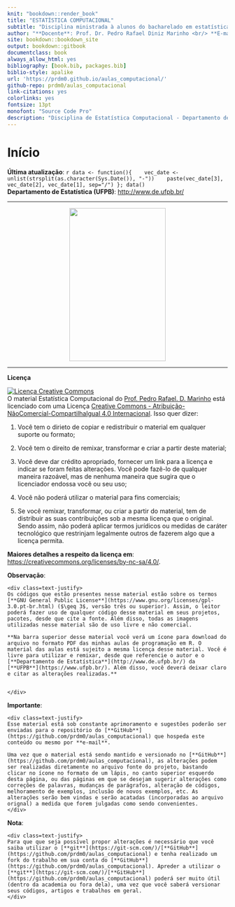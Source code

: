 ```yaml
--- 
knit: "bookdown::render_book"
title: "ESTATÍSTICA COMPUTACIONAL"
subtitle: "Disciplina ministrada à alunos do bacharelado em estatística da UFPB"
author: "**Docente**: Prof. Dr. Pedro Rafael Diniz Marinho <br/> **E-mail**: <pedro.rafael.marinho@gmail.com> / <pedro@de.ufpb.br>"
site: bookdown::bookdown_site
output: bookdown::gitbook
documentclass: book
always_allow_html: yes
bibliography: [book.bib, packages.bib]
biblio-style: apalike
url: 'https://prdm0.github.io/aulas_computacional/'
github-repo: prdm0/aulas_computacional
link-citations: yes
colorlinks: yes
fontsize: 13pt
monofont: "Source Code Pro"
description: "Disciplina de Estatística Computacional - Departamento de Estatística"
---
```


# Início {-}

**Última atualização**: `r data <- function(){
   vec_date <- unlist(strsplit(as.character(Sys.Date()), "-"))
   paste(vec_date[3], vec_date[2], vec_date[1], sep="/")
}; data()` <br/>
**Departamento de Estatística (UFPB)**: <http://www.de.ufpb.br/> 

---

<p align="center">
<img src="images/logo_livro.png" width="220" height="350"/>
</p>

---

**Licença**

<a rel="license" href="http://creativecommons.org/licenses/by-nc-sa/4.0/"><img alt="Licença Creative Commons" style="border-width:0" src="https://i.creativecommons.org/l/by-nc-sa/4.0/88x31.png" /></a><br />O material <span xmlns:dct="http://purl.org/dc/terms/" property="dct:title">Estatística Computacional</span> do <a xmlns:cc="http://creativecommons.org/ns#" href="https://prdm0.github.io/aulas_computacional/" property="cc:attributionName" rel="cc:attributionURL">Prof. Pedro Rafael. D. Marinho</a> está licenciado com uma Licença <a rel="license" href="http://creativecommons.org/licenses/by-nc-sa/4.0/">Creative Commons - Atribuição-NãoComercial-CompartilhaIgual 4.0 Internacional</a>. Isso quer dizer:

1. Você tem o dirieto de copiar e redistribuir o material em qualquer suporte ou formato;

2. Você tem o direito de remixar, transformar e criar a partir deste material;

3. Você deve dar crédito apropriado, fornecer um link para a licença e indicar se foram feitas alterações. Você pode fazê-lo de qualquer maneira razoável, mas de nenhuma maneira que sugira  que o licenciador endossa você ou seu uso;

4. Você não poderá utilizar o material para fins comerciais;

5. Se você remixar, transformar, ou criar a partir do material, tem de distribuir as suas contribuições sob a mesma licença que o original. Sendo assim, não poderá aplicar termos jurídicos ou medidas de caráter tecnológico que restrinjam legalmente outros de fazerem algo que a licença permita. 

**Maiores detalhes a respeito da licença em**: <https://creativecommons.org/licenses/by-nc-sa/4.0/>.

**Observação**:

```block2
<div class=text-justify>
Os códigos que estão presentes nesse material estão sobre os termos [**GNU General Public License**](https://www.gnu.org/licenses/gpl-3.0.pt-br.html) ($\geq 3$, versão três ou superior). Assim, o leitor poderá fazer uso de qualquer código desse material em seus projetos, pacotes, desde que cite a fonte. Além disso, todas as imagens utilizadas nesse material são de uso livre e não comercial.

**Na barra superior desse material você verá um ícone para download do arquivo no formato PDF das minhas aulas de programação em R. O material das aulas está sujeito a mesma licença desse material. Você é livre para utilizar e remixar, desde que referencie o autor e o [**Departamento de Estatística**](http://www.de.ufpb.br/) da [**UFPB**](https://www.ufpb.br/). Além disso, você deverá deixar claro e citar as alterações realizadas.**


</div>
```
**Importante**:

```block2
<div class=text-justify>
Esse material está sob constante aprimoramento e sugestões poderão ser enviadas para o repositório do [**GitHub**](https://github.com/prdm0/aulas_computacional) que hospeda este conteúdo ou mesmo por **e-mail**. 

Uma vez que o material está sendo mantido e versionado no [**GitHub**](https://github.com/prdm0/aulas_computacional), as alterações podem ser realizadas diretamente no arquivo fonte do projeto, bastando clicar no ícone no formato de um lápis, no canto superior esquerdo desta página, ou das páginas em que se desejam sugerir alterações como correções de palavras, mudanças de parágrafos, alteração de códigos, melhoramento de exemplos, inclusão de novos exemplos, etc. As alterações serão bem vindas e serão acatadas (incorporadas ao arquivo orignal) a medida que forem julgadas como sendo convenientes.
</div>
```

**Nota**: 

```block2
<div class=text-justify>
Para que que seja possível propor alterações é necessário que você saiba utilizar o [**git**](https://git-scm.com/)/[**GitHub**](https://github.com/prdm0/aulas_computacional) e tenha realizado um fork do trabalho em sua conta do [**GitHub**](https://github.com/prdm0/aulas_computacional). Apreder a utilizar o [**git**](https://git-scm.com/)/[**GitHub**](https://github.com/prdm0/aulas_computacional) poderá ser muito útil (dentro da academia ou fora dela), uma vez que você saberá versionar seus códigos, artigos e trabalhos em geral.
</div>
```



